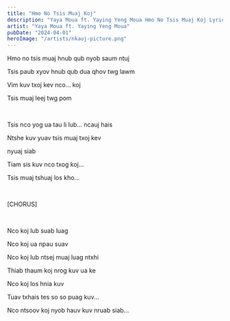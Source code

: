 ```yaml
---
title: "Hmo No Tsis Muaj Koj"
description: "Yaya Moua ft. Yaying Yeng Moua Hmo No Tsis Muaj Koj Lyrics"
artist: "Yaya Moua ft. Yaying Yeng Moua"
pubDate: "2024-04-01"
heroImage: "/artists/nkauj-picture.png"
---
```


Hmo no tsis muaj hnub qub nyob saum ntuj

Tsis paub xyov hnub qub dua qhov twg lawm

Vim kuv txoj kev nco... koj

Tsis muaj leej twg pom

<br />

Tsis nco yog ua tau li lub... ncauj hais

Ntshe kuv yuav tsis muaj txoj kev

nyuaj siab

Tiam sis kuv nco txog koj...

Tsis muaj tshuaj los kho...

<br />

[CHORUS]

<br />

Nco koj lub suab luag

Nco koj ua npau suav

Nco koj lub ntsej muaj luag ntxhi

Thiab thaum koj nrog kuv ua ke

Nco koj los hnia kuv

Tuav txhais tes so so puag kuv...

Nco ntsoov koj nyob hauv kuv nruab siab...
